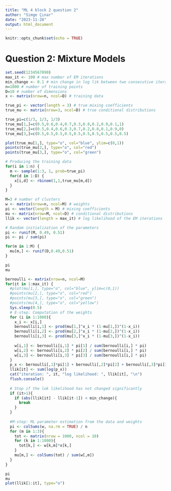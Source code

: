 ```yaml
---
title: "ML 4 block 2 question 2"
author: "Simge Çınar"
date: "2023-11-28"
output: html_document
---
```


```r
knitr::opts_chunk$set(echo = TRUE)
```

# Question 2: Mixture Models
```r
set.seed(1234567890)
max_it <- 100 # max number of EM iterations
min_change <- 0.1 # min change in log lik between two consecutive iterations
n=1000 # number of training points
D=10 # number of dimensions
x <- matrix(nrow=n, ncol=D) # training data

true_pi <- vector(length = 3) # true mixing coefficients
true_mu <- matrix(nrow=3, ncol=D) # true conditional distributions

true_pi=c(1/3, 1/3, 1/3)
true_mu[1,]=c(0.5,0.6,0.4,0.7,0.3,0.8,0.2,0.9,0.1,1)
true_mu[2,]=c(0.5,0.4,0.6,0.3,0.7,0.2,0.8,0.1,0.9,0)
true_mu[3,]=c(0.5,0.5,0.5,0.5,0.5,0.5,0.5,0.5,0.5,0.5)

plot(true_mu[1,], type="o", col="blue", ylim=c(0,1))
points(true_mu[2,], type="o", col="red")
points(true_mu[3,], type="o", col="green")

# Producing the training data
for(i in 1:n) {
  m <- sample(1:3, 1, prob=true_pi)
  for(d in 1:D) {
    x[i,d] <- rbinom(1,1,true_mu[m,d])
  }
}

M=3 # number of clusters
w <- matrix(nrow=n, ncol=M) # weights
pi <- vector(length = M) # mixing coefficients
mu <- matrix(nrow=M, ncol=D) # conditional distributions
llik <- vector(length = max_it) # log likelihood of the EM iterations

# Random initialization of the parameters
pi <- runif(M, 0.49, 0.51)
pi <- pi / sum(pi)

for(m in 1:M) {
  mu[m,] <- runif(D,0.49,0.51)
}

pi
mu
```

```r
bernoulli <- matrix(nrow=n, ncol=M)
for(it in 1:max_it) {
  #plot(mu[1,], type="o", col="blue", ylim=c(0,1))
  #points(mu[2,], type="o", col="red")
  #points(mu[3,], type="o", col="green")
  #points(mu[4,], type="o", col="yellow")
  Sys.sleep(0.5)
  # E-step: Computation of the weights
  for (i in 1:1000){
    x_i <- x[i,]
    bernoulli[i,1] <- prod(mu[1,]^x_i * (1-mu[1,])^(1-x_i))
    bernoulli[i,2] <- prod(mu[2,]^x_i * (1-mu[2,])^(1-x_i))
    bernoulli[i,3] <- prod(mu[3,]^x_i * (1-mu[3,])^(1-x_i))
    
    w[i,1] <- bernoulli[i,1] * pi[1] / sum(bernoulli[i,] * pi)
    w[i,2] <- bernoulli[i,2] * pi[2] / sum(bernoulli[i,] * pi)
    w[i,3] <- bernoulli[i,3] * pi[3] / sum(bernoulli[i,] * pi)
  }
  p_x <- bernoulli[,1]*pi[1] + bernoulli[,2]*pi[2] + bernoulli[,3]*pi[3]
  llik[it] <- sum(log(p_x)) 
  cat("iteration: ", it, "log likelihood: ", llik[it], "\n")
  flush.console()
  
  # Stop if the lok likelihood has not changed significantly
  if (it>1){
    if (abs(llik[it] - llik[it-1]) < min_change){
      break
    }
  }
  
  #M-step: ML parameter estimation from the data and weights
  pi <- colSums(w, na.rm = TRUE) / n
  for (m in 1:3){
    tot <- matrix(nrow = 1000, ncol = 10)
    for (k in 1:1000){
      tot[k,] <- w[k,m]*x[k,]
    }
    mu[m,] <- colSums(tot) / sum(w[,m])
  } 
}

pi
mu
plot(llik[1:it], type="o")
```


